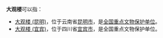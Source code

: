 '''大观楼'''可以指：

* [[大观楼_(昆明)|大观楼 (昆明)]]，位于云南省[[昆明市|昆明市]]，是[[全国重点文物保护单位|全国重点文物保护单位]]。
* [[大观楼_(宜宾)|大观楼 (宜宾)]]，位于四川省[[宜宾市|宜宾市]]，是全国重点文物保护单位。

{{Disambig|D|cat=三字建築物消歧義}}